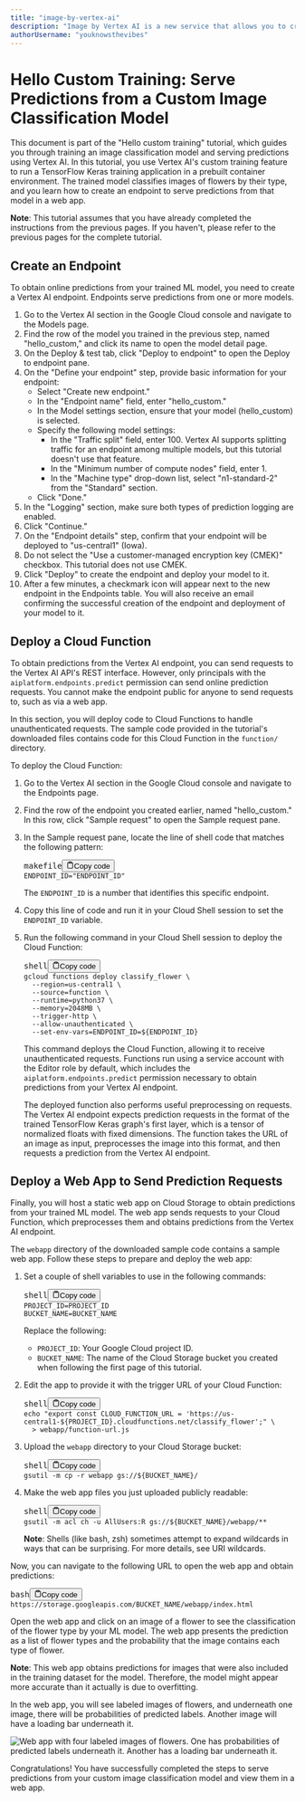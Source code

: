 ```yaml
---
title: "image-by-vertex-ai"
description: "Image by Vertex AI is a new service that allows you to create and edit images using artificial intelligence. It's a powerful tool that can be used for a variety of tasks"
authorUsername: "youknowsthevibes"
---
```

<h1>Hello Custom Training: Serve Predictions from a Custom Image Classification Model</h1><p>This document is part of the "Hello custom training" tutorial, which guides you through training an image classification model and serving predictions using Vertex AI. In this tutorial, you use Vertex AI's custom training feature to run a TensorFlow Keras training application in a prebuilt container environment. The trained model classifies images of flowers by their type, and you learn how to create an endpoint to serve predictions from that model in a web app.</p><p><strong>Note</strong>: This tutorial assumes that you have already completed the instructions from the previous pages. If you haven't, please refer to the previous pages for the complete tutorial.</p><h2>Create an Endpoint</h2><p>To obtain online predictions from your trained ML model, you need to create a Vertex AI endpoint. Endpoints serve predictions from one or more models.</p><ol><li>Go to the Vertex AI section in the Google Cloud console and navigate to the Models page.</li><li>Find the row of the model you trained in the previous step, named "hello_custom," and click its name to open the model detail page.</li><li>On the Deploy &amp; test tab, click "Deploy to endpoint" to open the Deploy to endpoint pane.</li><li>On the "Define your endpoint" step, provide basic information for your endpoint:<ul><li>Select "Create new endpoint."</li><li>In the "Endpoint name" field, enter "hello_custom."</li><li>In the Model settings section, ensure that your model (hello_custom) is selected.</li><li>Specify the following model settings:<ul><li>In the "Traffic split" field, enter 100. Vertex AI supports splitting traffic for an endpoint among multiple models, but this tutorial doesn't use that feature.</li><li>In the "Minimum number of compute nodes" field, enter 1.</li><li>In the "Machine type" drop-down list, select "n1-standard-2" from the "Standard" section.</li></ul></li><li>Click "Done."</li></ul></li><li>In the "Logging" section, make sure both types of prediction logging are enabled.</li><li>Click "Continue."</li><li>On the "Endpoint details" step, confirm that your endpoint will be deployed to "us-central1" (Iowa).</li><li>Do not select the "Use a customer-managed encryption key (CMEK)" checkbox. This tutorial does not use CMEK.</li><li>Click "Deploy" to create the endpoint and deploy your model to it.</li><li>After a few minutes, a checkmark icon will appear next to the new endpoint in the Endpoints table. You will also receive an email confirming the successful creation of the endpoint and deployment of your model to it.</li></ol><h2>Deploy a Cloud Function</h2><p>To obtain predictions from the Vertex AI endpoint, you can send requests to the Vertex AI API's REST interface. However, only principals with the <code>aiplatform.endpoints.predict</code> permission can send online prediction requests. You cannot make the endpoint public for anyone to send requests to, such as via a web app.</p><p>In this section, you will deploy code to Cloud Functions to handle unauthenticated requests. The sample code provided in the tutorial's downloaded files contains code for this Cloud Function in the <code>function/</code> directory.</p><p>To deploy the Cloud Function:</p><ol><li><p>Go to the Vertex AI section in the Google Cloud console and navigate to the Endpoints page.</p></li><li><p>Find the row of the endpoint you created earlier, named "hello_custom." In this row, click "Sample request" to open the Sample request pane.</p></li><li><p>In the Sample request pane, locate the line of shell code that matches the following pattern:</p><pre><div class="bg-black rounded-md mb-4"><div class="flex items-center relative text-gray-200 bg-gray-800 px-4 py-2 text-xs font-sans justify-between rounded-t-md"><span>makefile</span><button class="flex ml-auto gap-2"><svg stroke="currentColor" fill="none" stroke-width="2" viewBox="0 0 24 24" stroke-linecap="round" stroke-linejoin="round" class="h-4 w-4" height="1em" width="1em" xmlns="http://www.w3.org/2000/svg"><path d="M16 4h2a2 2 0 0 1 2 2v14a2 2 0 0 1-2 2H6a2 2 0 0 1-2-2V6a2 2 0 0 1 2-2h2"></path><rect x="8" y="2" width="8" height="4" rx="1" ry="1"></rect></svg>Copy code</button></div><div class="p-4 overflow-y-auto"><code class="!whitespace-pre hljs language-makefile">ENDPOINT_ID=<span class="hljs-string">"ENDPOINT_ID"</span>
</code></div></div></pre><p>The <code>ENDPOINT_ID</code> is a number that identifies this specific endpoint.</p></li><li><p>Copy this line of code and run it in your Cloud Shell session to set the <code>ENDPOINT_ID</code> variable.</p></li><li><p>Run the following command in your Cloud Shell session to deploy the Cloud Function:</p><pre><div class="bg-black rounded-md mb-4"><div class="flex items-center relative text-gray-200 bg-gray-800 px-4 py-2 text-xs font-sans justify-between rounded-t-md"><span>shell</span><button class="flex ml-auto gap-2"><svg stroke="currentColor" fill="none" stroke-width="2" viewBox="0 0 24 24" stroke-linecap="round" stroke-linejoin="round" class="h-4 w-4" height="1em" width="1em" xmlns="http://www.w3.org/2000/svg"><path d="M16 4h2a2 2 0 0 1 2 2v14a2 2 0 0 1-2 2H6a2 2 0 0 1-2-2V6a2 2 0 0 1 2-2h2"></path><rect x="8" y="2" width="8" height="4" rx="1" ry="1"></rect></svg>Copy code</button></div><div class="p-4 overflow-y-auto"><code class="!whitespace-pre hljs language-shell">gcloud functions deploy classify_flower \
  --region=us-central1 \
  --source=function \
  --runtime=python37 \
  --memory=2048MB \
  --trigger-http \
  --allow-unauthenticated \
  --set-env-vars=ENDPOINT_ID=${ENDPOINT_ID}
</code></div></div></pre><p>This command deploys the Cloud Function, allowing it to receive unauthenticated requests. Functions run using a service account with the Editor role by default, which includes the <code>aiplatform.endpoints.predict</code> permission necessary to obtain predictions from your Vertex AI endpoint.</p><p>The deployed function also performs useful preprocessing on requests. The Vertex AI endpoint expects prediction requests in the format of the trained TensorFlow Keras graph's first layer, which is a tensor of normalized floats with fixed dimensions. The function takes the URL of an image as input, preprocesses the image into this format, and then requests a prediction from the Vertex AI endpoint.</p></li></ol><h2>Deploy a Web App to Send Prediction Requests</h2><p>Finally, you will host a static web app on Cloud Storage to obtain predictions from your trained ML model. The web app sends requests to your Cloud Function, which preprocesses them and obtains predictions from the Vertex AI endpoint.</p><p>The <code>webapp</code> directory of the downloaded sample code contains a sample web app. Follow these steps to prepare and deploy the web app:</p><ol><li><p>Set a couple of shell variables to use in the following commands:</p><pre><div class="bg-black rounded-md mb-4"><div class="flex items-center relative text-gray-200 bg-gray-800 px-4 py-2 text-xs font-sans justify-between rounded-t-md"><span>shell</span><button class="flex ml-auto gap-2"><svg stroke="currentColor" fill="none" stroke-width="2" viewBox="0 0 24 24" stroke-linecap="round" stroke-linejoin="round" class="h-4 w-4" height="1em" width="1em" xmlns="http://www.w3.org/2000/svg"><path d="M16 4h2a2 2 0 0 1 2 2v14a2 2 0 0 1-2 2H6a2 2 0 0 1-2-2V6a2 2 0 0 1 2-2h2"></path><rect x="8" y="2" width="8" height="4" rx="1" ry="1"></rect></svg>Copy code</button></div><div class="p-4 overflow-y-auto"><code class="!whitespace-pre hljs language-shell">PROJECT_ID=PROJECT_ID
BUCKET_NAME=BUCKET_NAME
</code></div></div></pre><p>Replace the following:</p><ul><li><code>PROJECT_ID</code>: Your Google Cloud project ID.</li><li><code>BUCKET_NAME</code>: The name of the Cloud Storage bucket you created when following the first page of this tutorial.</li></ul></li><li><p>Edit the app to provide it with the trigger URL of your Cloud Function:</p><pre><div class="bg-black rounded-md mb-4"><div class="flex items-center relative text-gray-200 bg-gray-800 px-4 py-2 text-xs font-sans justify-between rounded-t-md"><span>shell</span><button class="flex ml-auto gap-2"><svg stroke="currentColor" fill="none" stroke-width="2" viewBox="0 0 24 24" stroke-linecap="round" stroke-linejoin="round" class="h-4 w-4" height="1em" width="1em" xmlns="http://www.w3.org/2000/svg"><path d="M16 4h2a2 2 0 0 1 2 2v14a2 2 0 0 1-2 2H6a2 2 0 0 1-2-2V6a2 2 0 0 1 2-2h2"></path><rect x="8" y="2" width="8" height="4" rx="1" ry="1"></rect></svg>Copy code</button></div><div class="p-4 overflow-y-auto"><code class="!whitespace-pre hljs language-shell">echo "export const CLOUD_FUNCTION_URL = 'https://us-central1-${PROJECT_ID}.cloudfunctions.net/classify_flower';" \
<span class="hljs-meta prompt_">  &gt; </span><span class="bash">webapp/function-url.js</span>
</code></div></div></pre></li><li><p>Upload the <code>webapp</code> directory to your Cloud Storage bucket:</p><pre><div class="bg-black rounded-md mb-4"><div class="flex items-center relative text-gray-200 bg-gray-800 px-4 py-2 text-xs font-sans justify-between rounded-t-md"><span>shell</span><button class="flex ml-auto gap-2"><svg stroke="currentColor" fill="none" stroke-width="2" viewBox="0 0 24 24" stroke-linecap="round" stroke-linejoin="round" class="h-4 w-4" height="1em" width="1em" xmlns="http://www.w3.org/2000/svg"><path d="M16 4h2a2 2 0 0 1 2 2v14a2 2 0 0 1-2 2H6a2 2 0 0 1-2-2V6a2 2 0 0 1 2-2h2"></path><rect x="8" y="2" width="8" height="4" rx="1" ry="1"></rect></svg>Copy code</button></div><div class="p-4 overflow-y-auto"><code class="!whitespace-pre hljs language-shell">gsutil -m cp -r webapp gs://${BUCKET_NAME}/
</code></div></div></pre></li><li><p>Make the web app files you just uploaded publicly readable:</p><pre><div class="bg-black rounded-md mb-4"><div class="flex items-center relative text-gray-200 bg-gray-800 px-4 py-2 text-xs font-sans justify-between rounded-t-md"><span>shell</span><button class="flex ml-auto gap-2"><svg stroke="currentColor" fill="none" stroke-width="2" viewBox="0 0 24 24" stroke-linecap="round" stroke-linejoin="round" class="h-4 w-4" height="1em" width="1em" xmlns="http://www.w3.org/2000/svg"><path d="M16 4h2a2 2 0 0 1 2 2v14a2 2 0 0 1-2 2H6a2 2 0 0 1-2-2V6a2 2 0 0 1 2-2h2"></path><rect x="8" y="2" width="8" height="4" rx="1" ry="1"></rect></svg>Copy code</button></div><div class="p-4 overflow-y-auto"><code class="!whitespace-pre hljs language-shell">gsutil -m acl ch -u AllUsers:R gs://${BUCKET_NAME}/webapp/**
</code></div></div></pre><p><strong>Note</strong>: Shells (like bash, zsh) sometimes attempt to expand wildcards in ways that can be surprising. For more details, see URI wildcards.</p></li></ol><p>Now, you can navigate to the following URL to open the web app and obtain predictions:</p><pre><div class="bg-black rounded-md mb-4"><div class="flex items-center relative text-gray-200 bg-gray-800 px-4 py-2 text-xs font-sans justify-between rounded-t-md"><span>bash</span><button class="flex ml-auto gap-2"><svg stroke="currentColor" fill="none" stroke-width="2" viewBox="0 0 24 24" stroke-linecap="round" stroke-linejoin="round" class="h-4 w-4" height="1em" width="1em" xmlns="http://www.w3.org/2000/svg"><path d="M16 4h2a2 2 0 0 1 2 2v14a2 2 0 0 1-2 2H6a2 2 0 0 1-2-2V6a2 2 0 0 1 2-2h2"></path><rect x="8" y="2" width="8" height="4" rx="1" ry="1"></rect></svg>Copy code</button></div><div class="p-4 overflow-y-auto"><code class="!whitespace-pre hljs language-bash">https://storage.googleapis.com/BUCKET_NAME/webapp/index.html
</code></div></div></pre><p>Open the web app and click on an image of a flower to see the classification of the flower type by your ML model. The web app presents the prediction as a list of flower types and the probability that the image contains each type of flower.</p><p><strong>Note</strong>: This web app obtains predictions for images that were also included in the training dataset for the model. Therefore, the model might appear more accurate than it actually is due to overfitting.</p><p>In the web app, you will see labeled images of flowers, and underneath one image, there will be probabilities of predicted labels. Another image will have a loading bar underneath it.</p><p><img src="https://cloud.google.com/static/vertex-ai/docs/tutorials/image-recognition-custom/webapp-screenshot_2x.png" alt="Web app with four labeled images of flowers. One has probabilities of predicted labels underneath it. Another has a loading bar underneath it."></p><p>Congratulations! You have successfully completed the steps to serve predictions from your custom image classification model and view them in a web app.</p></div>
